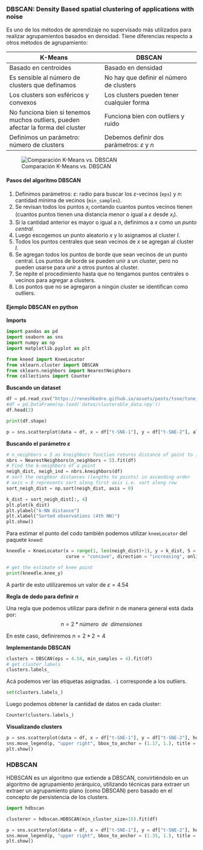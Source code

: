 ### DBSCAN: Density Based spatial clustering of applications with noise

Es uno de los métodos de aprendizaje no supervisado más utilizados para realizar agrupamientos basados en densidad. Tiene diferencias respecto a otros métodos de agrupamiento:

| **K-Means** | **DBSCAN** |
|---|---|
| Basado en centroides | Basado en densidad |
| Es sensible al número de clusters que definamos | No hay que definir el número de clusters |
| Los clusters son esféricos y convexos | Los clusters pueden tener cualquier forma |
| No funciona bien si tenemos muchos outliers,  pueden afectar la forma del cluster | Funciona bien con outliers y ruido |
|  Definimos un parámetro: número de clusters| Debemos definir dos parámetros: $\varepsilon$ y $n$ |

![Comparación K-Means vs. DBSCAN](figuras/scan/comparacion.jpg){fig-alt="Kmeans vs dbscan"}

#### Pasos del algoritmo DBSCAN

1. Definimos parámetros: $\varepsilon$: radio para buscar los $\varepsilon$-vecinos (`eps`) y $n$: cantidad mínima de vecinos (`min_samples`).
2. Se revisan todos los puntos $x_i$ contando cuantos puntos vecinos tienen (cuantos puntos tienen una distancia menor o igual a $\varepsilon$ desde $x_i$).
3. Si la cantidad anterior es mayor o igual a $n$, definimos a $x$ como un *punto central*.
4. Luego escogemos un punto aleatorio $x$ y lo asignamos al cluster $I$.
5. Todos los puntos centrales que sean vecinos de $x$ se agregan al cluster $I$.
6. Se agregan todos los puntos de borde que sean vecinos de un punto central. Los puntos de borde se pueden unir a un cluster, pero no pueden usarse para unir a otros puntos al cluster.
7. Se repite el procedimiento hasta que no tengamos puntos centrales o vecinos para agregar a clusters.
8. Los puntos que no se agregaron a ningún cluster se identifican como outliers.

#### Ejemplo DBSCAN en python

**Imports**
```python
import pandas as pd
import seaborn as sns
import numpy as np
import matplotlib.pyplot as plt

from kneed import KneeLocator
from sklearn.cluster import DBSCAN
from sklearn.neighbors import NearestNeighbors
from collections import Counter
```

**Buscando un dataset**
```python
df = pd.read_csv("https://reneshbedre.github.io/assets/posts/tsne/tsne_scores.csv")
#df = pd.DataFrame(np.load('datos/clusterable_data.npy'))
df.head(2)
```

```python
print(df.shape)
```

```python
p = sns.scatterplot(data = df, x = df["t-SNE-1"], y = df["t-SNE-2"], alpha=0.15)
```

**Buscando el parámetro $\varepsilon$**
```python
# n_neighbors = 5 as kneighbors function returns distance of point to itself (i.e. first column will be zeros) 
nbrs = NearestNeighbors(n_neighbors = 5).fit(df)
# Find the k-neighbors of a point
neigh_dist, neigh_ind = nbrs.kneighbors(df)
# sort the neighbor distances (lengths to points) in ascending order
# axis = 0 represents sort along first axis i.e. sort along row
sort_neigh_dist = np.sort(neigh_dist, axis = 0)

k_dist = sort_neigh_dist[:, 4]
plt.plot(k_dist)
plt.ylabel("k-NN distance")
plt.xlabel("Sorted observations (4th NN)")
plt.show()
```

Para estimar el punto del codo también podemos utilizar `kneeLocator` del paquete `kneed`:
```python
kneedle = KneeLocator(x = range(1, len(neigh_dist)+1), y = k_dist, S = 1.0, 
                      curve = "concave", direction = "increasing", online=True)

# get the estimate of knee point
print(kneedle.knee_y)
```

A partir de esto utilizaremos un valor de $\varepsilon = 4.54$

**Regla de dedo para definir $n$**

Una regla que podemos utilizar para definir $n$ de manera general está dada por:
$$
n = 2 * número\hspace{5pt}de\hspace{5pt}dimensiones
$$

En este caso, definiremos $n = 2 * 2 = 4$

**Implementando DBSCAN**
```python
clusters = DBSCAN(eps = 4.54, min_samples = 4).fit(df)
# get cluster labels
clusters.labels_
```

Acá podemos ver las etiquetas asignadas. `-1` corresponde a los outliers.
```python
set(clusters.labels_)
```

Luego podemos obtener la cantidad de datos en cada cluster:
```python
Counter(clusters.labels_)
```
**Visualizando clusters**
```python
p = sns.scatterplot(data = df, x = df["t-SNE-1"], y = df["t-SNE-2"], hue = clusters.labels_, legend = "full", palette = "deep")
sns.move_legend(p, "upper right", bbox_to_anchor = (1.17, 1.), title = 'Clusters')
plt.show()
```
### HDBSCAN

HDBSCAN es un algoritmo que extiende a DBSCAN, convirtiéndolo en un algoritmo de agrupamiento jerárquico, utilizando técnicas para extraer un extraer un agrupamiento plano (como DBSCAN) pero basado en el concepto de persistencia de los clusters.

```python
import hdbscan
```

```python
clusterer = hdbscan.HDBSCAN(min_cluster_size=15).fit(df)
```


```python
p = sns.scatterplot(data = df, x = df["t-SNE-1"], y = df["t-SNE-2"], hue = clusterer.labels_, legend = "full", palette = "deep")
sns.move_legend(p, "upper right", bbox_to_anchor = (1.35, 1.), title = 'Clusters HDBSCAN')
plt.show()
```